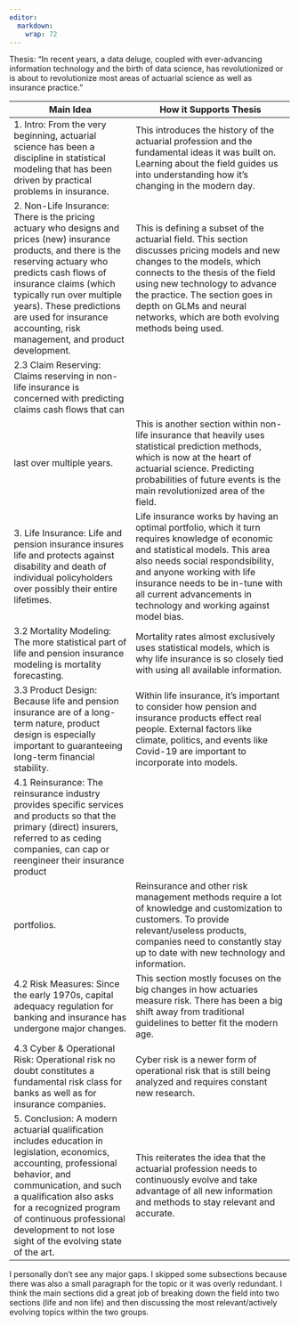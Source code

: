 ```yaml
---
editor: 
  markdown: 
    wrap: 72
---
```


Thesis: "In recent years, a data deluge, coupled with ever-advancing
information technology and the birth of data science, has revolutionized
or is about to revolutionize most areas of actuarial science as well as
insurance practice."

| Main Idea                                                                                                                                                                                                                                                                                                                      | How it Supports Thesis                                                                                                                                                                                                                                                                                              |
|-------------------------------|-----------------------------------------|
| 1\. Intro: From the very beginning, actuarial science has been a discipline in statistical modeling that has been driven by practical problems in insurance.                                                                                                                                                                   | This introduces the history of the actuarial profession and the fundamental ideas it was built on. Learning about the field guides us into understanding how it's changing in the modern day.                                                                                                                       |
| 2\. Non-Life Insurance: There is the pricing actuary who designs and prices (new) insurance products, and there is the reserving actuary who predicts cash flows of insurance claims (which typically run over multiple years). These predictions are used for insurance accounting, risk management, and product development. | This is defining a subset of the actuarial field. This section discusses pricing models and new changes to the models, which connects to the thesis of the field using new technology to advance the practice. The section goes in depth on GLMs and neural networks, which are both evolving methods being used.   |
| 2.3 Claim Reserving: Claims reserving in non-life insurance is concerned with predicting claims cash flows that can                                                                                                                                                                                                            
 last over multiple years.                                                                                                                                                                                                                                                                                                       | This is another section within non-life insurance that heavily uses statistical prediction methods, which is now at the heart of actuarial science. Predicting probabilities of future events is the main revolutionized area of the field.                                                                         |
| 3\. Life Insurance: Life and pension insurance insures life and protects against disability and death of individual policyholders over possibly their entire lifetimes.                                                                                                                                                        | Life insurance works by having an optimal portfolio, which it turn requires knowledge of economic and statistical models. This area also needs social respondsibility, and anyone working with life insurance needs to be in-tune with all current advancements in technology and working against model bias.       |
| 3.2 Mortality Modeling: The more statistical part of life and pension insurance modeling is mortality forecasting.                                                                                                                                                                                                             | Mortality rates almost exclusively uses statistical models, which is why life insurance is so closely tied with using all available information.                                                                                                                                                                    |
| 3.3 Product Design: Because life and pension insurance are of a long-term nature, product design is especially important to guaranteeing long-term financial stability.                                                                                                                                                        | Within life insurance, it's important to consider how pension and insurance products effect real people. External factors like climate, politics, and events like Covid-19 are important to incorporate into models.                                                                                                |
| 4.1 Reinsurance: The reinsurance industry provides specific services and products so that the primary (direct) insurers, referred to as ceding companies, can cap or reengineer their insurance product                                                                                                                        
 portfolios.                                                                                                                                                                                                                                                                                                                     | Reinsurance and other risk management methods require a lot of knowledge and customization to customers. To provide relevant/useless products, companies need to constantly stay up to date with new technology and information.                                                                                    |
| 4.2 Risk Measures: Since the early 1970s, capital adequacy regulation for banking and insurance has undergone major changes.                                                                                                                                                                                                   | This section mostly focuses on the big changes in how actuaries measure risk. There has been a big shift away from traditional guidelines to better fit the modern age.                                                                                                                                             |
| 4.3 Cyber & Operational Risk: Operational risk no doubt constitutes a fundamental risk class for banks as well as for insurance companies.                                                                                                                                                                                     | Cyber risk is a newer form of operational risk that is still being analyzed and requires constant new research.                                                                                                                                                                                                     |
| 5\. Conclusion: A modern actuarial qualification includes education in legislation, economics, accounting, professional behavior, and communication, and such a qualification also asks for a recognized program of continuous professional development to not lose sight of the evolving state of the art.                    | This reiterates the idea that the actuarial profession needs to continuously evolve and take advantage of all new information and methods to stay relevant and accurate.                                                                                                                                            |

I personally don't see any major gaps. I skipped some subsections
because there was also a small paragraph for the topic or it was overly
redundant. I think the main sections did a great job of breaking down
the field into two sections (life and non life) and then discussing the
most relevant/actively evolving topics within the two groups.
